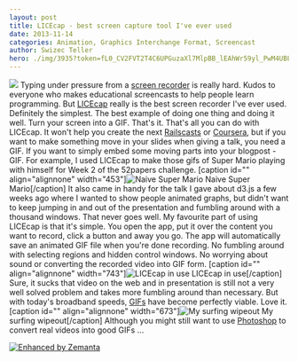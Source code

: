 ```yaml
---
layout: post
title: LICEcap - best screen capture tool I've ever used
date: 2013-11-14
categories: Animation, Graphics Interchange Format, Screencast
author: Swizec Teller
hero: ./img/3935?token=fL0_CV2FVT2T4C6UPGuzaXl7MlpBB_lEAhWr59yl_PwM4UBLNqKc0cqEkz6WeKR1lUz7sauxBIevdJOJ2m6Db-g
---
```


![](./img/3935?token=fL0_CV2FVT2T4C6UPGuzaXl7MlpBB_lEAhWr59yl_PwM4UBLNqKc0cqEkz6WeKR1lUz7sauxBIevdJOJ2m6Db-g) Typing under pressure from a [screen recorder](http://en.wikipedia.org/wiki/Screencast "Screencast") is really hard. Kudos to everyone who makes educational screencasts to help people learn programming. But [LICEcap](http://www.cockos.com/licecap/) really is the best screen recorder I've ever used. Definitely the simplest. The best example of doing one thing and doing it well. Turn your screen into a GIF. That's it. That's all you can do with LICEcap. It won't help you create the next [Railscasts](http://railscasts.com/ "Railscasts") or [Coursera](http://https://www.coursera.org/ "Coursera"), but if you want to make something move in your slides when giving a talk, you need a GIF. If you want to simply embed some moving parts into your blogpost - GIF. For example, I used LICEcap to make those gifs of Super Mario playing with himself for Week 2 of the 52papers challenge. \[caption id="" align="alignnone" width="453"]![Naive Super Mario](./img/3933?token=BAhGxzzBxeTaKpmjXkxtRFYMTJ2bsivegHH4VTNX6QgyxBydJXxwxsv22glr1NZ36OZinZs58gMncSZtxeEmGUo "Naive Super Mario") Naive Super Mario\[/caption] It also came in handy for the talk I gave about d3.js a few weeks ago where I wanted to show people animated graphs, but didn't want to keep jumping in and out of the presentation and fumbling around with a thousand windows. That never goes well. My favourite part of using LICEcap is that it's simple. You open the app, put it over the content you want to record, click a button and away you go. The app will automatically save an animated GIF file when you're done recording. No fumbling around with selecting regions and hidden control windows. No worrying about sound or converting the recorded video into GIF form. \[caption id="" align="alignnone" width="743"]![LICEcap in use](./img/3936?token=xO4VqbQPGLCQ0afSNKP2JjxjRX3GfBnjtjX1Pw5wz2ATozp-wUnLca-1eAn1ktV5yosPkOTaLDbCO3Nb4zASf9w "LICEcap in use") LICEcap in use\[/caption] Sure, it sucks that video on the web and in presentation is still not a very well solved problem and takes more fumbling around than necessary. But with today's broadband speeds, [GIFs](http://en.wikipedia.org/wiki/Graphics_Interchange_Format "Graphics Interchange Format") have become perfectly viable. Love it. \[caption id="" align="alignnone" width="673"]![My surfing wipeout](./img/3937?token=zqzwxQfXjmFJ6chEp09Qv1V330T_lNmNjQsSWMVgr7TeYZGjnYiAMi1nBFt1k38Va282zNdGA-MGWN1WBi8VPZM "My surfing wipeout") My surfing wipeout\[/caption] Although you might still want to use [Photoshop](http://en.wikipedia.org/wiki/Adobe_Photoshop "Adobe Photoshop") to convert real videos into good GIFs ...

[![Enhanced by Zemanta](http://img.zemanta.com/zemified_e.png?x-id=baddadd7-0053-432f-b323-9c90a87f3b65)](http://www.zemanta.com/?px "Enhanced by Zemanta")
